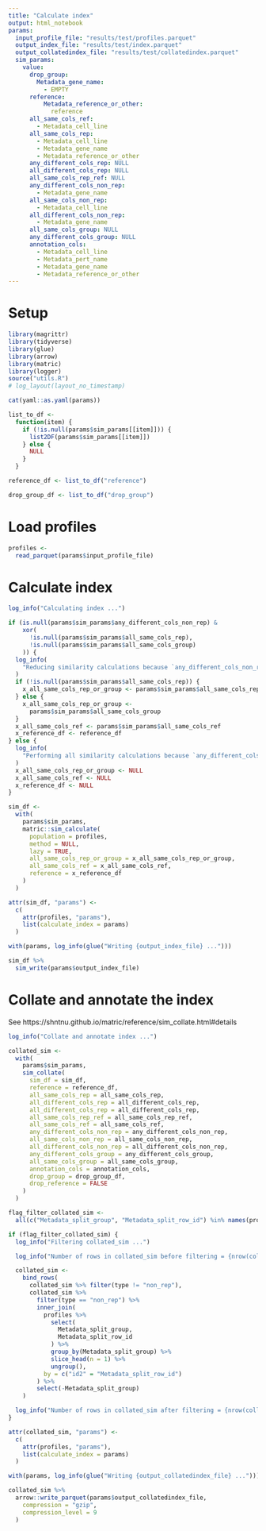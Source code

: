 ```yaml
---
title: "Calculate index"
output: html_notebook
params:
  input_profile_file: "results/test/profiles.parquet"
  output_index_file: "results/test/index.parquet"
  output_collatedindex_file: "results/test/collatedindex.parquet"
  sim_params:
    value:
      drop_group:
        Metadata_gene_name:
          - EMPTY
      reference:
          Metadata_reference_or_other:
            reference
      all_same_cols_ref:
        - Metadata_cell_line
      all_same_cols_rep:
        - Metadata_cell_line
        - Metadata_gene_name
        - Metadata_reference_or_other
      any_different_cols_rep: NULL
      all_different_cols_rep: NULL
      all_same_cols_rep_ref: NULL
      any_different_cols_non_rep: 
        - Metadata_gene_name
      all_same_cols_non_rep: 
        - Metadata_cell_line
      all_different_cols_non_rep:  
        - Metadata_gene_name
      all_same_cols_group: NULL
      any_different_cols_group: NULL
      annotation_cols:
        - Metadata_cell_line
        - Metadata_pert_name
        - Metadata_gene_name
        - Metadata_reference_or_other
---
```


# Setup

```r
library(magrittr)
library(tidyverse)
library(glue)
library(arrow)
library(matric)
library(logger)
source("utils.R")
# log_layout(layout_no_timestamp)
```


```r
cat(yaml::as.yaml(params))
```


```r
list_to_df <-
  function(item) {
    if (!is.null(params$sim_params[[item]])) {
      list2DF(params$sim_params[[item]])
    } else {
      NULL
    }
  }

reference_df <- list_to_df("reference")

drop_group_df <- list_to_df("drop_group")
```

# Load profiles

```r
profiles <-
  read_parquet(params$input_profile_file)
```

# Calculate index

```r
log_info("Calculating index ...")

if (is.null(params$sim_params$any_different_cols_non_rep) &
    xor(
      !is.null(params$sim_params$all_same_cols_rep),
      !is.null(params$sim_params$all_same_cols_group)
    )) {
  log_info(
    "Reducing similarity calculations because `any_different_cols_non_rep` is NULL and only one of `all_same_cols_rep` and `all_same_cols_group` are specified..."
  )
  if (!is.null(params$sim_params$all_same_cols_rep)) {
    x_all_same_cols_rep_or_group <- params$sim_params$all_same_cols_rep
  } else {
    x_all_same_cols_rep_or_group <-
      params$sim_params$all_same_cols_group
  }
  x_all_same_cols_ref <- params$sim_params$all_same_cols_ref
  x_reference_df <- reference_df
} else {
  log_info(
    "Performing all similarity calculations because `any_different_cols_non_rep` is not NULL or both `all_same_cols_rep` and `all_same_cols_group` are specified...."
  )
  x_all_same_cols_rep_or_group <- NULL
  x_all_same_cols_ref <- NULL
  x_reference_df <- NULL
}

sim_df <-
  with(
    params$sim_params,
    matric::sim_calculate(
      population = profiles,
      method = NULL,
      lazy = TRUE,
      all_same_cols_rep_or_group = x_all_same_cols_rep_or_group,
      all_same_cols_ref = x_all_same_cols_ref,
      reference = x_reference_df
    )
  )
```


```r
attr(sim_df, "params") <-
  c(
    attr(profiles, "params"),
    list(calculate_index = params)
  )
```


```r
with(params, log_info(glue("Writing {output_index_file} ...")))

sim_df %>%
  sim_write(params$output_index_file)
```

# Collate and annotate the index

See https://shntnu.github.io/matric/reference/sim_collate.html#details

```r
log_info("Collate and annotate index ...")

collated_sim <-
  with(
    params$sim_params,
    sim_collate(
      sim_df = sim_df,
      reference = reference_df,
      all_same_cols_rep = all_same_cols_rep,
      all_different_cols_rep = all_different_cols_rep,
      all_different_cols_rep = all_different_cols_rep,
      all_same_cols_rep_ref = all_same_cols_rep_ref,
      all_same_cols_ref = all_same_cols_ref,
      any_different_cols_non_rep = any_different_cols_non_rep,
      all_same_cols_non_rep = all_same_cols_non_rep,
      all_different_cols_non_rep = all_different_cols_non_rep,
      any_different_cols_group = any_different_cols_group,
      all_same_cols_group = all_same_cols_group,
      annotation_cols = annotation_cols,
      drop_group = drop_group_df,
      drop_reference = FALSE
    )
  )
```


```r
flag_filter_collated_sim <-
  all(c("Metadata_split_group", "Metadata_split_row_id") %in% names(profiles))

if (flag_filter_collated_sim) {
  log_info("Filtering collated_sim ...")

  log_info("Number of rows in collated_sim before filtering = {nrow(collated_sim)}")

  collated_sim <-
    bind_rows(
      collated_sim %>% filter(type != "non_rep"),
      collated_sim %>%
        filter(type == "non_rep") %>%
        inner_join(
          profiles %>%
            select(
              Metadata_split_group,
              Metadata_split_row_id
            ) %>%
            group_by(Metadata_split_group) %>%
            slice_head(n = 1) %>%
            ungroup(),
          by = c("id2" = "Metadata_split_row_id")
        ) %>%
        select(-Metadata_split_group)
    )

  log_info("Number of rows in collated_sim after filtering = {nrow(collated_sim)}")
}
```


```r
attr(collated_sim, "params") <-
  c(
    attr(profiles, "params"),
    list(calculate_index = params)
  )
```


```r
with(params, log_info(glue("Writing {output_collatedindex_file} ...")))

collated_sim %>%
  arrow::write_parquet(params$output_collatedindex_file,
    compression = "gzip",
    compression_level = 9
  )
```
